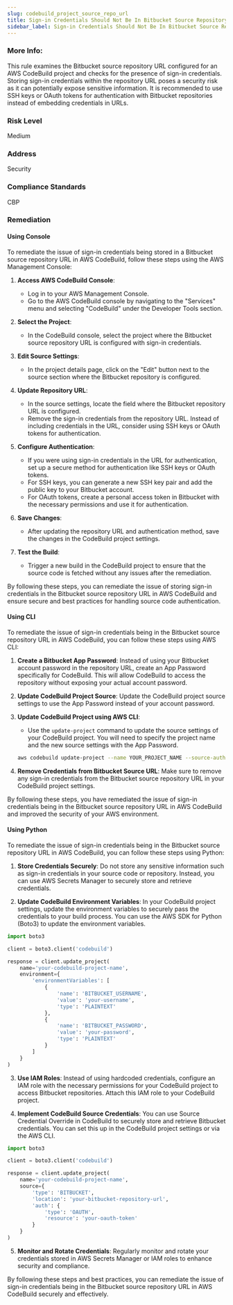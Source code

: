 ```yaml
---
slug: codebuild_project_source_repo_url
title: Sign-in Credentials Should Not Be In Bitbucket Source Repository URL CodeBuild
sidebar_label: Sign-in Credentials Should Not Be In Bitbucket Source Repository URL CodeBuild
---
```


### More Info:

This rule examines the Bitbucket source repository URL configured for an AWS CodeBuild project and checks for the presence of sign-in credentials. Storing sign-in credentials within the repository URL poses a security risk as it can potentially expose sensitive information. It is recommended to use SSH keys or OAuth tokens for authentication with Bitbucket repositories instead of embedding credentials in URLs.

### Risk Level

Medium

### Address

Security

### Compliance Standards

CBP

### Remediation

#### Using Console

To remediate the issue of sign-in credentials being stored in a Bitbucket source repository URL in AWS CodeBuild, follow these steps using the AWS Management Console:

1. **Access AWS CodeBuild Console**:
   - Log in to your AWS Management Console.
   - Go to the AWS CodeBuild console by navigating to the "Services" menu and selecting "CodeBuild" under the Developer Tools section.

2. **Select the Project**:
   - In the CodeBuild console, select the project where the Bitbucket source repository URL is configured with sign-in credentials.

3. **Edit Source Settings**:
   - In the project details page, click on the "Edit" button next to the source section where the Bitbucket repository is configured.

4. **Update Repository URL**:
   - In the source settings, locate the field where the Bitbucket repository URL is configured.
   - Remove the sign-in credentials from the repository URL. Instead of including credentials in the URL, consider using SSH keys or OAuth tokens for authentication.

5. **Configure Authentication**:
   - If you were using sign-in credentials in the URL for authentication, set up a secure method for authentication like SSH keys or OAuth tokens.
   - For SSH keys, you can generate a new SSH key pair and add the public key to your Bitbucket account.
   - For OAuth tokens, create a personal access token in Bitbucket with the necessary permissions and use it for authentication.

6. **Save Changes**:
   - After updating the repository URL and authentication method, save the changes in the CodeBuild project settings.

7. **Test the Build**:
   - Trigger a new build in the CodeBuild project to ensure that the source code is fetched without any issues after the remediation.

By following these steps, you can remediate the issue of storing sign-in credentials in the Bitbucket source repository URL in AWS CodeBuild and ensure secure and best practices for handling source code authentication.

#### Using CLI

To remediate the issue of sign-in credentials being in the Bitbucket source repository URL in AWS CodeBuild, you can follow these steps using AWS CLI:

1. **Create a Bitbucket App Password**: Instead of using your Bitbucket account password in the repository URL, create an App Password specifically for CodeBuild. This will allow CodeBuild to access the repository without exposing your actual account password.

2. **Update CodeBuild Project Source**: Update the CodeBuild project source settings to use the App Password instead of your account password.

3. **Update CodeBuild Project using AWS CLI**:
   
   - Use the `update-project` command to update the source settings of your CodeBuild project. You will need to specify the project name and the new source settings with the App Password.

   ```bash
   aws codebuild update-project --name YOUR_PROJECT_NAME --source-auth BITBUCKET --source-auth-access-token YOUR_APP_PASSWORD
   ```

4. **Remove Credentials from Bitbucket Source URL**: Make sure to remove any sign-in credentials from the Bitbucket source repository URL in your CodeBuild project settings.

By following these steps, you have remediated the issue of sign-in credentials being in the Bitbucket source repository URL in AWS CodeBuild and improved the security of your AWS environment.

#### Using Python

To remediate the issue of sign-in credentials being in the Bitbucket source repository URL in AWS CodeBuild, you can follow these steps using Python:

1. **Store Credentials Securely**: Do not store any sensitive information such as sign-in credentials in your source code or repository. Instead, you can use AWS Secrets Manager to securely store and retrieve credentials.

2. **Update CodeBuild Environment Variables**: In your CodeBuild project settings, update the environment variables to securely pass the credentials to your build process. You can use the AWS SDK for Python (Boto3) to update the environment variables.

```python
import boto3

client = boto3.client('codebuild')

response = client.update_project(
    name='your-codebuild-project-name',
    environment={
        'environmentVariables': [
            {
                'name': 'BITBUCKET_USERNAME',
                'value': 'your-username',
                'type': 'PLAINTEXT'
            },
            {
                'name': 'BITBUCKET_PASSWORD',
                'value': 'your-password',
                'type': 'PLAINTEXT'
            }
        ]
    }
)
```

3. **Use IAM Roles**: Instead of using hardcoded credentials, configure an IAM role with the necessary permissions for your CodeBuild project to access Bitbucket repositories. Attach this IAM role to your CodeBuild project.

4. **Implement CodeBuild Source Credentials**: You can use Source Credential Override in CodeBuild to securely store and retrieve Bitbucket credentials. You can set this up in the CodeBuild project settings or via the AWS CLI.

```python
import boto3

client = boto3.client('codebuild')

response = client.update_project(
    name='your-codebuild-project-name',
    source={
        'type': 'BITBUCKET',
        'location': 'your-bitbucket-repository-url',
        'auth': {
            'type': 'OAUTH',
            'resource': 'your-oauth-token'
        }
    }
)
```

5. **Monitor and Rotate Credentials**: Regularly monitor and rotate your credentials stored in AWS Secrets Manager or IAM roles to enhance security and compliance.

By following these steps and best practices, you can remediate the issue of sign-in credentials being in the Bitbucket source repository URL in AWS CodeBuild securely and effectively.

